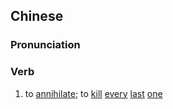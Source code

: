 {{also|诛绝}}
==Chinese==
{{zh-forms|s=诛绝}}

===Pronunciation===
{{zh-pron
|m=zhūjué
|cat=v
}}

===Verb===
{{zh-verb}}

# {{lb|zh|archaic}} to [[annihilate]]; to [[kill]] [[every]] [[last]] [[one]]